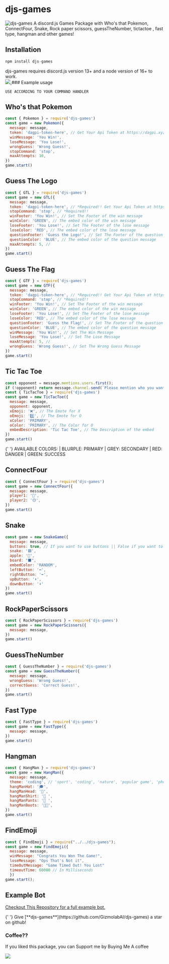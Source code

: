 
# djs-games

![djs-games](../../public/DJS-GAMES.png)
A discord.js Games Package with Who's that Pokemon, ConnectFour, Snake, Rock paper scissors, guessTheNumber, tictactoe , fast type, hangman and other games!

## Installation

```js
npm install djs-games
```

<Callout>
  djs-games requires discord.js version 13+ and a node version of 16+ to work.
</Callout>
<br />
<a href="https://www.npmjs.com/package/djs-games">
  <img src="https://nodei.co/npm/djs-games.png?downloadRank=true&downloads=true&downloadRank=true&stars=true" />
</a>
### Example usage

```
USE ACCORDING TO YOUR COMMAND HANDLER
```

## Who's that Pokemon

```js
const { Pokemon } = require('djs-games')
const game = new Pokemon({
  message: message,
  token: 'dagpi-token-here', // Get Your Api Token at https://dagpi.xyz/dashboard
  winMessage: 'You Win!',
  loseMessage: 'You Lose!',
  wrongGuess: 'Wrong Guess!',
  stopCommand: 'stop',
  maxAttempts: 10,
})
game.start()
```

## Guess The Logo

```js
const { GTL } = require('djs-games')
const game = new GTL({
  message: message,
  token: 'dagpi-token-here', // *Required!! Get Your Api Token at https://dagpi.xyz/dashboard
  stopCommand: 'stop', // *Required!!
  winFooter: 'You Win!', // Set The Footer of the win message
  winColor: 'GREEN', // The embed color of the win message
  loseFooter: 'You Lose!', // Set The Footer of the lose message
  loseColor: 'RED', // The embed color of the lose message
  questionFooter: 'Guess the Logo!', // Set The Footer of the question message
  questionColor: 'BLUE', // The embed color of the question message
  maxAttempts: 5, //
})
game.start()
```

## Guess The Flag

```js
const { GTF } = require('djs-games')
const game = new GTF({
  message: message,
  token: 'dagpi-token-here', // *Required!! Get Your Api Token at https://dagpi.xyz/dashboard
  stopCommand: 'stop', // *Required!!
  winFooter: 'You Win!', // Set The Footer of the win message
  winColor: 'GREEN', // The embed color of the win message
  loseFooter: 'You Lose!', // Set The Footer of the lose message
  loseColor: 'RED', // The embed color of the lose message
  questionFooter: 'Guess the Flag!', // Set The Footer of the question message
  questionColor: 'BLUE', // The embed color of the question message
  winMessage: 'You Win!', // Set The Win Message
  loseMessage: 'You Lose!', // Set The Lose Message
  maxAttempts: 5, //
  wrongGuess: 'Wrong Guess!', // Set The Wrong Guess Message
})
game.start()
```

## Tic Tac Toe

```js
const opponent = message.mentions.users.first();
if (!opponent) return message.channel.send(`Please mention who you want to challenge at tictactoe.`);
const { TicTacToe } = require('djs-games')
const game = new TicTacToe({
  message: message,
  opponent: opponent,
  xEmoji: '❌', // The Emote for X
  oEmoji: '0️⃣', // The Emote for O
  xColor: 'PRIMARY',
  oColor: 'PRIMARY', // The Color for O
  embedDescription: 'Tic Tac Toe', // The Description of the embed
})
game.start()
```

<Callout emoji="❄">
  {' '}
  AVAILABLE COLORS: | BLURPLE: PRIMARY | GREY: SECONDARY | RED: DANGER | GREEN:
  SUCCESS
</Callout>

## ConnectFour

```js
const { ConnectFour } = require('djs-games')
const game = new ConnectFour({
  message: message,
  player1: '🔴',
  player2: '🟡',
})
game.start()
```

## Snake

```js
const game = new SnakeGame({
  message: message,
  buttons: true, // If you want to use buttons || False if you want to use reactions
  snake: '🟩',
  apple: '🍎',
  board: "⬛",
  embedColor: 'RANDOM',
  leftButton: '⬅',
  rightButton: '➡',
  upButton: '⬆',
  downButton: '⬇'
})
game.start()
```

## RockPaperScissors

```js
const { RockPaperScissors } = require('djs-games')
const game = new RockPaperScissors({
  message: message,
})
game.start()
```

## GuessTheNumber

```js
const { GuessTheNumber } = require('djs-games')
const game = new GuessTheNumber({
  message: message,
  wrongGuess: 'Wrong Guess!',
  correctGuess: 'Correct Guess!',
})
game.start()
```

## Fast Type

```js
const { FastType } = require('djs-games')
const game = new FastType({
  message: message,
})
game.start()
```

## Hangman

```js
const { HangMan } = require('djs-games')
const game = new HangMan({
  message: message,
  theme: 'coding', // 'sport', 'coding', 'nature', 'popular game', 'phone brand', 'color', 'camping', 'music instrument'
  hangManHat: '🎓',
  hangManHead: '🙉',
  hangManShirt: '👚 ',
  hangManPants: '👖 ',
  hangManBoots: '👟👟',
})
game.start()
```


## FindEmoji

```js
const { FindEmoji } = require("../../djs-games");
const game = new FindEmoji({
  message: message,
  winMessage: "Congrats You Won The Game!",
  loseMessage: "Ops That's Not it",
  timeOutMessage: "Game Timed Out! You Lost"
  timeoutTime: 60000 // In Milliseconds
  })
game.start();

```

## Example Bot

[Checkout This Repository for a full example bot.](https://github.com/GizmolabAI/DiscordBot-GL/)

<Callout>
  {' '}
  Give [**djs-games**](https://github.com/GizmolabAI/djs-games) a star on
  github!
</Callout>

### Coffee??

If you liked this package, you can Support me by Buying Me A coffee

<a href="https://www.buymeacoffee.com/g1zmo">
  <img src="https://www.buymeacoffee.com/assets/img/guidelines/download-assets-sm-1.svg" />
</a>
